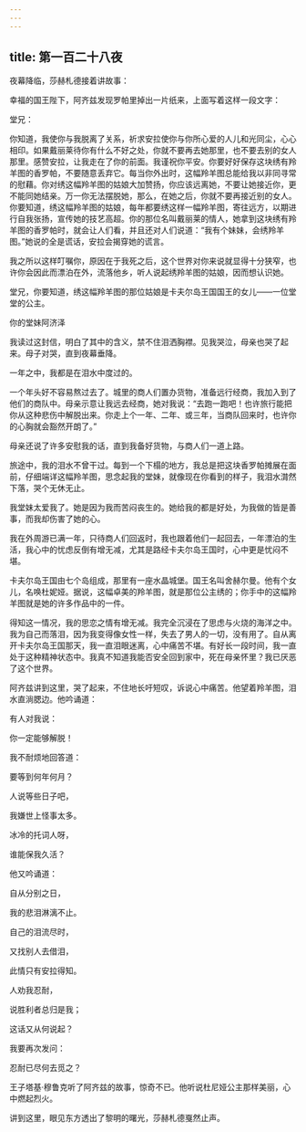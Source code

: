 ```yaml
---
---
---
```

title: 第一百二十八夜
---






夜幕降临，莎赫札德接着讲故事：





幸福的国王陛下，阿齐兹发现罗帕里掉出一片纸来，上面写着这样一段文字：


堂兄：

你知道，我使你与我脱离了关系，祈求安拉使你与你所心爱的人儿和光同尘，心心相印。如果戴丽莱待你有什么不好之处，你就不要再去她那里，也不要去别的女人那里。感赞安拉，让我走在了你的前面。我谨祝你平安。你要好好保存这块绣有羚羊图的香罗帕，不要随意丢弃它。每当你外出时，这幅羚羊图总能给我以非同寻常的慰藉。你对绣这幅羚羊图的姑娘大加赞扬，你应该远离她，不要让她接近你，更不能同她结亲。万一你无法摆脱她，那么，在她之后，你就不要再接近别的女人。你要知道，绣这幅羚羊图的姑娘，每年都要绣这样一幅羚羊图，寄往远方，以期进行自我张扬，宣传她的技艺高超。你的那位名叫戴丽莱的情人，她拿到这块绣有羚羊图的香罗帕时，就会让人们看，并且还对人们说道：“我有个妹妹，会绣羚羊图。”她说的全是谎话，安拉会揭穿她的谎言。

我之所以这样叮嘱你，原因在于我死之后，这个世界对你来说就显得十分狭窄，也许你会因此而漂泊在外，流落他乡，听人说起绣羚羊图的姑娘，因而想认识她。

堂兄，你要知道，绣这幅羚羊图的那位姑娘是卡夫尔岛王国国王的女儿——一位堂堂的公主。

你的堂妹阿济泽



我读过这封信，明白了其中的含义，禁不住泪洒胸襟。见我哭泣，母亲也哭了起来。母子对哭，直到夜幕垂降。

一年之中，我都是在泪水中度过的。

一个年头好不容易熬过去了。城里的商人们置办货物，准备远行经商，我加入到了他们的商队中。母亲示意让我远去经商，她对我说：“去跑一跑吧！也许旅行能把你从这种悲伤中解脱出来。你走上个一年、二年、或三年，当商队回来时，也许你的心胸就会豁然开朗了。”

母亲还说了许多安慰我的话，直到我备好货物，与商人们一道上路。

旅途中，我的泪水不曾干过。每到一个下榻的地方，我总是把这块香罗帕摊展在面前，仔细端详这幅羚羊图，思念起我的堂妹，就像现在你看到的样子，我泪水潸然下落，哭个无休无止。

我堂妹太爱我了。她是因为我而苦闷丧生的。她给我的都是好处，为我做的皆是善事，而我却伤害了她的心。

我在外周游已满一年，只待商人们回返时，我也跟着他们一起回去，一年漂泊的生活，我心中的忧虑反倒有增无减，尤其是路经卡夫尔岛王国时，心中更是忧闷不堪。

卡夫尔岛王国由七个岛组成，那里有一座水晶城堡。国王名叫舍赫尔曼。他有个女儿，名唤杜妮娅。据说，这幅卓美的羚羊图，就是那位公主绣的；你手中的这幅羚羊图就是她的许多作品中的一件。

得知这一情况，我的思恋之情有增无减。我完全沉浸在了思虑与火烧的海洋之中。我为自己而落泪，因为我变得像女性一样，失去了男人的一切，没有用了。自从离开卡夫尔岛王国那天，我一直泪眼迷离，心中痛苦不堪。有好长一段时间，我一直处于这种精神状态中。我真不知道我能否安全回到家中，死在母亲怀里？我已厌恶了这个世界。

阿齐兹讲到这里，哭了起来，不住地长吁短叹，诉说心中痛苦。他望着羚羊图，泪水直淌腮边。他吟诵道：


有人对我说：

你一定能够解脱！

我不耐烦地回答道：

要等到何年何月？

人说等些日子吧，

我嫌世上怪事太多。

冰冷的托词人呀，

谁能保我久活？



他又吟诵道：


自从分别之日，

我的悲泪淋漓不止。

自己的泪流尽时，

又找别人去借泪，

此情只有安拉得知。

人劝我忍耐，

说胜利者总归是我；

这话又从何说起？

我要再次发问：

忍耐已尽何去觅之？



王子塔基·穆鲁克听了阿齐兹的故事，惊奇不已。他听说杜尼娅公主那样美丽，心中燃起烈火。





讲到这里，眼见东方透出了黎明的曙光，莎赫札德戛然止声。